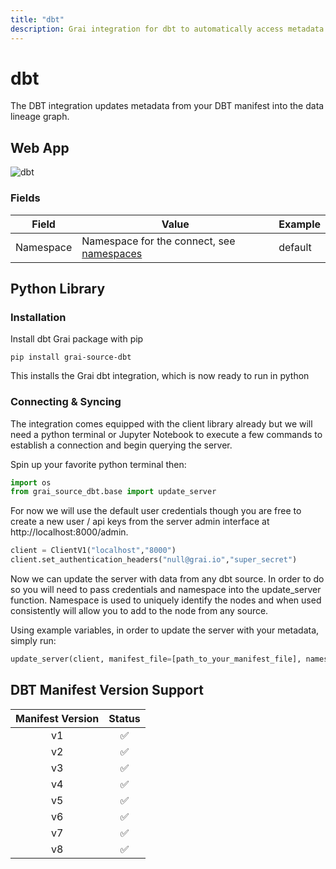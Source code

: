 ```yaml
---
title: "dbt"
description: Grai integration for dbt to automatically access metadata.
---
```


# dbt

The DBT integration updates metadata from your DBT manifest into the data lineage graph.

## Web App

![dbt](./resources/webapp/dbt.png)

### Fields

| Field     | Value                                                                 | Example |
| --------- | --------------------------------------------------------------------- | ------- |
| Namespace | Namespace for the connect, see [namespaces](/core/concepts/namespace) | default |

## Python Library

### Installation

Install dbt Grai package with pip

```shell
pip install grai-source-dbt
```

This installs the Grai dbt integration, which is now ready to run in python

### Connecting & Syncing

The integration comes equipped with the client library already but we will need a python terminal or Jupyter Notebook to execute a few commands to establish a connection and begin querying the server.

Spin up your favorite python terminal then:

```python
import os
from grai_source_dbt.base import update_server
```

For now we will use the default user credentials though you are free to create a new user / api keys from the server admin interface at http://localhost:8000/admin.

```python
client = ClientV1("localhost","8000")
client.set_authentication_headers("null@grai.io","super_secret")
```

Now we can update the server with data from any dbt source. In order to do so you will need to pass credentials and namespace into the update_server function. Namespace is used to uniquely identify the nodes and when used consistently will allow you to add to the node from any source.

Using example variables, in order to update the server with your metadata, simply run:

```python
update_server(client, manifest_file=[path_to_your_manifest_file], namespace=[your_namespace])
```

## DBT Manifest Version Support

| Manifest Version | Status |
| :--------------: | :----: |
|        v1        |   ✅   |
|        v2        |   ✅   |
|        v3        |   ✅   |
|        v4        |   ✅   |
|        v5        |   ✅   |
|        v6        |   ✅   |
|        v7        |   ✅   |
|        v8        |   ✅   |
